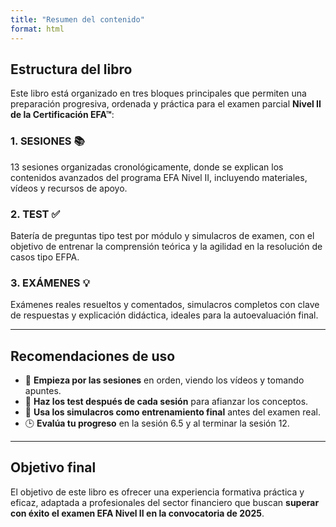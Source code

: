 ```yaml
---
title: "Resumen del contenido"
format: html
---
```


## Estructura del libro

Este libro está organizado en tres bloques principales que permiten una preparación progresiva, ordenada y práctica para el examen parcial **Nivel II de la Certificación EFA™**:

### 1. SESIONES 📚

13 sesiones organizadas cronológicamente, donde se explican los contenidos avanzados del programa EFA Nivel II, incluyendo materiales, vídeos y recursos de apoyo.

### 2. TEST ✅

Batería de preguntas tipo test por módulo y simulacros de examen, con el objetivo de entrenar la comprensión teórica y la agilidad en la resolución de casos tipo EFPA.

### 3. EXÁMENES 💡

Exámenes reales resueltos y comentados, simulacros completos con clave de respuestas y explicación didáctica, ideales para la autoevaluación final.

------------------------------------------------------------------------

## Recomendaciones de uso

-   📅 **Empieza por las sesiones** en orden, viendo los vídeos y tomando apuntes.
-   🧠 **Haz los test después de cada sesión** para afianzar los conceptos.
-   📝 **Usa los simulacros como entrenamiento final** antes del examen real.
-   🕒 **Evalúa tu progreso** en la sesión 6.5 y al terminar la sesión 12.

------------------------------------------------------------------------

## Objetivo final

El objetivo de este libro es ofrecer una experiencia formativa práctica y eficaz, adaptada a profesionales del sector financiero que buscan **superar con éxito el examen EFA Nivel II en la convocatoria de 2025**.
